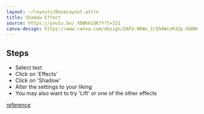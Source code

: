 ```yaml
---
layout: ~/layouts/BaseLayout.astro
title: Shadow Effect
source: https://youtu.be/_XOWhA1dK7Y?t=151
canva-design: https://www.canva.com/design/DAFU-NRWu_I/Q5AWcxR3Zp-XbB0GJBLICg/edit
---
```


## Steps

- Select text
- Click on 'Effects'
- Click on 'Shadow'
- Alter the settings to your liking
- You may also want to try 'Lift' or one of the other effects

[reference](https://www.canva.com/design/DAFU-NRWu_I/Q5AWcxR3Zp-XbB0GJBLICg/edit)
